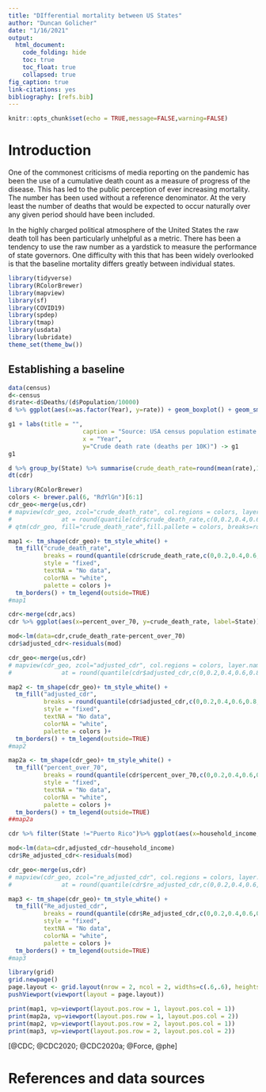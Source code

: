 ```yaml
---
title: "DIfferential mortality between US States"
author: "Duncan Golicher"
date: "1/16/2021"
output:
  html_document:
    code_folding: hide
    toc: true
    toc_float: true
    collapsed: true
fig_caption: true
link-citations: yes
bibliography: [refs.bib]
---
```


```r
knitr::opts_chunk$set(echo = TRUE,message=FALSE,warning=FALSE)
```

# Introduction

One of the commonest criticisms of media reporting on the pandemic has been the use of a cumulative death count as a measure of progress of the disease.  This has led to the public perception of ever increasing mortality. The number has been used without a reference denominator. At the very least the number of deaths that would be expected to occur naturally over any given period should have been included. 

In the highly charged political atmosphere of the United States the raw death toll has been particularly unhelpful as a metric. There has been a tendency to use the raw number as a yardstick to measure the performance of state governors.  One difficulty with this that has been widely overlooked is that the baseline mortality differs greatly between individual states. 




```r
library(tidyverse)
library(RColorBrewer)
library(mapview)
library(sf)
library(COVID19)
library(spdep)
library(tmap)
library(usdata)
library(lubridate)
theme_set(theme_bw())
```


## Establishing a baseline

```r

data(census)
d<-census
d$rate<-d$Deaths/(d$Population/10000)
d %>% ggplot(aes(x=as.factor(Year), y=rate)) + geom_boxplot() + geom_smooth() -> g1

g1 + labs(title = "", 
                     caption = "Source: USA census population estimate \n see https://www.census.gov/programs-surveys/popest.html for details",
                     x = "Year",
                     y="Crude death rate (deaths per 10K)") -> g1
g1
```



```r
d %>% group_by(State) %>% summarise(crude_death_rate=round(mean(rate),1)) -> cdr
dt(cdr)
```



```r
library(RColorBrewer)
colors <- brewer.pal(6, "RdYlGn")[6:1]
cdr_geo<-merge(us,cdr)
# mapview(cdr_geo, zcol="crude_death_rate", col.regions = colors, layer.name = "Deaths per 10K",
#              at = round(quantile(cdr$crude_death_rate,c(0,0.2,0.4,0.6,0.8,1)),1)) 
# qtm(cdr_geo, fill="crude_death_rate",fill.pallete = colors, breaks=round(quantile(cdr$crude_death_rate,c(0,0.2,0.4,0.6,0.8,1)),1), legend.outside=TRUE) 
```



```r
map1 <- tm_shape(cdr_geo)+ tm_style_white() +
  tm_fill("crude_death_rate", 
          breaks = round(quantile(cdr$crude_death_rate,c(0,0.2,0.4,0.6,0.8,1)),1),
          style = "fixed",
          textNA = "No data",
          colorNA = "white", 
          palette = colors )+
  tm_borders() + tm_legend(outside=TRUE) 
#map1
```



```r
cdr<-merge(cdr,acs)
cdr %>% ggplot(aes(x=percent_over_70, y=crude_death_rate, label=State)) + geom_point() + geom_smooth(method="lm") + geom_text(size=2)
```


```r
mod<-lm(data=cdr,crude_death_rate~percent_over_70)
cdr$adjusted_cdr<-residuals(mod)
```

```r
cdr_geo<-merge(us,cdr)
# mapview(cdr_geo, zcol="adjusted_cdr", col.regions = colors, layer.name = "adjusted_cdr per 10K",
#              at = round(quantile(cdr$adjusted_cdr,c(0,0.2,0.4,0.6,0.8,1)),1)) 
```




```r
map2 <- tm_shape(cdr_geo)+ tm_style_white() +
  tm_fill("adjusted_cdr", 
          breaks = round(quantile(cdr$adjusted_cdr,c(0,0.2,0.4,0.6,0.8,1)),1),
          style = "fixed",
          textNA = "No data",
          colorNA = "white", 
          palette = colors )+
  tm_borders() + tm_legend(outside=TRUE) 
#map2


```




```r

map2a <- tm_shape(cdr_geo)+ tm_style_white() +
  tm_fill("percent_over_70", 
          breaks = round(quantile(cdr$percent_over_70,c(0,0.2,0.4,0.6,0.8,1)),1),
          style = "fixed",
          textNA = "No data",
          colorNA = "white", 
          palette = colors )+
  tm_borders() + tm_legend(outside=TRUE) 
##map2a

```




```r
cdr %>% filter(State !="Puerto Rico")%>% ggplot(aes(x=household_income, y=adjusted_cdr, label=State)) + geom_point(size=0) + geom_smooth(method="lm") + geom_text(size=2)
```


```r
mod<-lm(data=cdr,adjusted_cdr~household_income)
cdr$Re_adjusted_cdr<-residuals(mod)
```


```r
cdr_geo<-merge(us,cdr)
# mapview(cdr_geo, zcol="re_adjusted_cdr", col.regions = colors, layer.name = "re_adjusted_cdr",
#              at = round(quantile(cdr$re_adjusted_cdr,c(0,0.2,0.4,0.6,0.8,1)),1)) 

map3 <- tm_shape(cdr_geo)+ tm_style_white() +
  tm_fill("Re_adjusted_cdr", 
          breaks = round(quantile(cdr$Re_adjusted_cdr,c(0,0.2,0.4,0.6,0.8,1)),1),
          style = "fixed",
          textNA = "No data",
          colorNA = "white", 
          palette = colors )+
  tm_borders() + tm_legend(outside=TRUE) 
#map3
```


```r
library(grid)
grid.newpage()
page.layout <- grid.layout(nrow = 2, ncol = 2, widths=c(.6,.6), heights=c(.8,.8))
pushViewport(viewport(layout = page.layout))

print(map1, vp=viewport(layout.pos.row = 1, layout.pos.col = 1))
print(map2a, vp=viewport(layout.pos.row = 1, layout.pos.col = 2))
print(map2, vp=viewport(layout.pos.row = 2, layout.pos.col = 1))
print(map3, vp=viewport(layout.pos.row = 2, layout.pos.col = 2))
```

 [@CDC; @CDC2020; @CDC2020a; @Force, @phe]

# References and data sources
